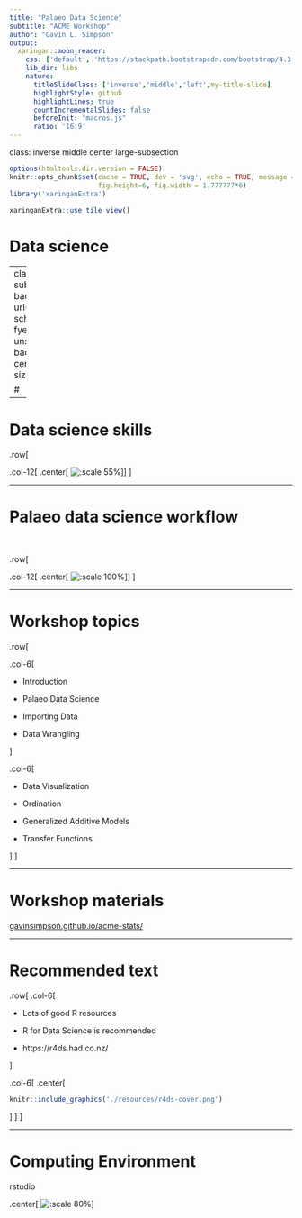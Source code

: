 ```yaml
---
title: "Palaeo Data Science"
subtitle: "ACME Workshop"
author: "Gavin L. Simpson"
output:
  xaringan::moon_reader:
    css: ['default', 'https://stackpath.bootstrapcdn.com/bootstrap/4.3.1/css/bootstrap.min.css', '../common/css/slides.css']
    lib_dir: libs
    nature:
      titleSlideClass: ['inverse','middle','left',my-title-slide]
      highlightStyle: github
      highlightLines: true
      countIncrementalSlides: false
      beforeInit: "macros.js"
      ratio: '16:9'
---
```

class: inverse middle center large-subsection

```r
options(htmltools.dir.version = FALSE)
knitr::opts_chunk$set(cache = TRUE, dev = 'svg', echo = TRUE, message = FALSE, warning = FALSE,
                      fig.height=6, fig.width = 1.777777*6)
library('xaringanExtra')
```

```r
xaringanExtra::use_tile_view()
```

# Data science

---
class: inverse subsection
background-image: url('resources/claudio-schwarz-fyeOxvYvIyY-unsplash.jpg')
background-position: center
background-size: contain

# 

---

# Data science skills

.row[

.col-12[
.center[
![:scale 55%](./resources/data-science-skills.svg)
]
]
]

---

# Palaeo data science workflow

&nbsp;

.row[

.col-12[
.center[
![:scale 100%](./resources/palaeo-data-workflow.png)
]
]
]

---

# Workshop topics

.row[

.col-6[

* Introduction

* Palaeo Data Science

* Importing Data

* Data Wrangling

]

.col-6[

* Data Visualization

* Ordination

* Generalized Additive Models

* Transfer Functions

]
]

---

# Workshop materials

[gavinsimpson.github.io/acme-stats/](https://gavinsimpson.github.io/acme-stats/)

---

# Recommended text

.row[
.col-6[

* Lots of good R resources

* R for Data Science is recommended

* https://r4ds.had.co.nz/

]

.col-6[
.center[
```r
knitr::include_graphics('./resources/r4ds-cover.png')
```
]
]
]

---

# Computing Environment

rstudio

.center[
![:scale 80%](./resources/rstudio-screenshot.png)
]

